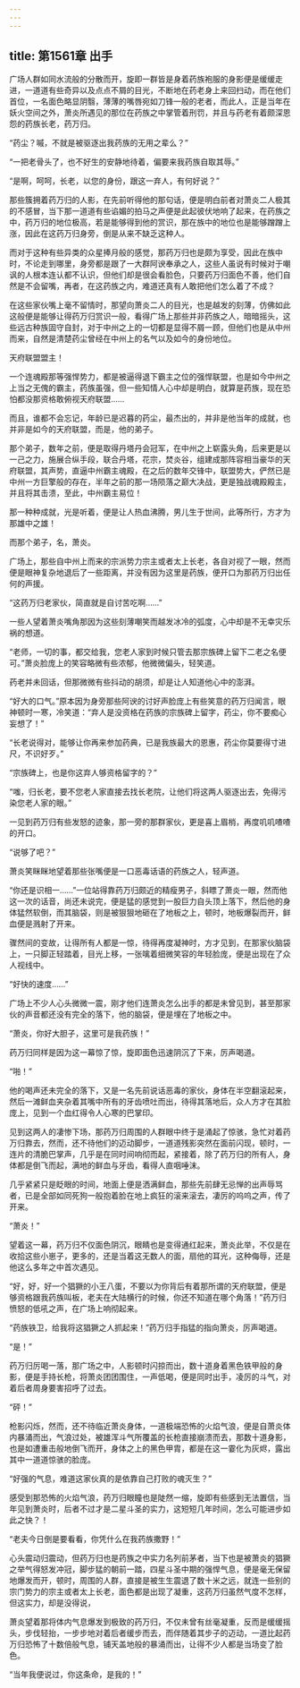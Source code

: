```yaml
---
---
---
```

title: 第1561章 出手
---



广场人群如同水流般的分散而开，旋即一群皆是身着药族袍服的身影便是缓缓走进，一道道有些奇异以及点点不屑的目光，不断地在药老身上来回扫动，而在他们首位，一名面色略显阴翳，薄薄的嘴唇宛如刀锋一般的老者，而此人，正是当年在妖火空间之外，萧炎所遇见的那位在药族之中掌管着刑罚，并且与药老有着颇深恩怨的药族长老，药万归。

“药尘？嘁，不就是被驱逐出我药族的无用之辈么？”

“一把老骨头了，也不好生的安静地待着，偏要来我药族自取其辱。”

“是啊，呵呵，长老，以您的身份，跟这一弃人，有何好说？”

那些簇拥着药万归的人影，在先前听得他的那句话，便是明白前者对萧炎二人极其的不感冒，当下那一道道有些谄媚的拍马之声便是此起彼伏地响了起来，在药族之中，药万归的地位极高，若是能够得到他的赏识，那在族中的地位也是能够蹭蹭上涨，因此在这药万归身旁，倒是从来不缺乏这种人。

而对于这种有些异类的众星捧月般的感觉，那药万归也是颇为享受，因此在族中时，不论走到哪里，身旁都是跟了一大群阿谀奉承之人，这些人虽说有时候对于嘲讽的人根本连认都不认识，但他们却是很会看脸色，只要药万归面色不善，他们自然是不会留嘴，再者，在这药族之内，难道还真有人敢把他们怎么着了不成？

在这些家伙嘴上毫不留情时，那望向萧炎二人的目光，也是越发的刻薄，仿佛如此这般便是能够让得药万归赏识一般，看得广场上那些并非药族之人，暗暗摇头，这些远古种族固守自封，对于中州之上的一切都是显得不屑一顾，但他们也是从中州而来，自然是清楚药尘曾经在中州上的名气以及如今的身份地位。

天府联盟盟主！

一个连魂殿那等强悍势力，都是被逼得退下霸主之位的强悍联盟，也是如今中州之上当之无傀的霸主，药族虽强，但一些知情人心中却是明白，就算是药族，现在恐怕都没那资格敢俯视天府联盟……

而且，谁都不会忘记，年龄已是迟暮的药尘，最杰出的，并非是他当年的成就，也并非是如今的天府联盟，而是，他的弟子。

那个弟子，数年之前，便是取得丹塔丹会冠军，在中州之上崭露头角，后来更是以一己之力，施展合纵手段，联合丹塔，花宗，焚炎谷，组建成那阵容相当豪华的天府联盟，其声势，直逼中州霸主魂殿，在之后的数年交锋中，联盟势大，俨然已是中州一方巨擎般的存在，半年之前的那一场陨落之巅大决战，更是独战魂殿殿主，并且将其击溃，至此，中州霸主易位！

那一种种成就，光是听着，便是让人热血沸腾，男儿生于世间，此等所行，方才为那雄中之雄！

而那个弟子，名，萧炎。

广场上，那些自中州上而来的宗派势力宗主或者太上长老，各自对视了一眼，然而便是眼神复杂地退后了一些距离，并没有因为这里是药族，便开口为那药万归出任何的声援。

“这药万归老家伙，简直就是自讨苦吃啊……”

一些人望着萧炎嘴角那因为这些刻薄嘲笑而越发冰冷的弧度，心中却是不无幸灾乐祸的想道。

“老师，一切的事，都交给我，您老人家到时候只管去那宗族碑上留下二老之名便可。”萧炎脸庞上的笑容略微有些浓郁，他微微偏头，轻笑道。

药老并未回话，但那微微有些抖动的胡须，却是让人知道他心中的澎湃。

“好大的口气。”原本因为身旁那些阿谀的讨好声脸庞上有些笑意的药万归闻言，眼神顿时一寒，冷笑道：“弃人是没资格在药族的宗族碑上留字，药尘，你不要痴心妄想了！”

“长老说得对，能够让你再来参加药典，已是我族最大的恩惠，药尘你莫要得寸进尺，不识好歹。”

“宗族碑上，也是你这弃人够资格留字的？”

“嗤，归长老，要不您老人家直接去找长老院，让他们将这两人驱逐出去，免得污染您老人家的眼。”

一见到药万归有些发怒的迹象，那一旁的那群家伙，更是喜上眉梢，再度叽叽喳喳的开口。

“说够了吧？”

萧炎笑眯眯地望着那些张嘴便是一口恶毒话语的药族之人，轻声道。

“你还是识相一……”一位站得靠药万归颇近的精瘦男子，斜瞟了萧炎一眼，然而他这一次的话音，尚还未说完，便是猛的感觉到一股巨力自头顶上落下，然后他的身体猛然软倒，而其脑袋，则是被狠狠地砸在了地板之上，顿时，地板爆裂而开，鲜血便是溅射了开来。

骤然间的变故，让得所有人都是一惊，待得再度凝神时，方才见到，在那家伙脑袋上，一只脚正轻踏着，目光上移，一张噙着细微笑容的年轻脸庞，便是出现在了众人视线中。

“好快的速度……”

广场上不少人心头微微一震，刚才他们连萧炎怎么出手的都是未曾见到，甚至那家伙的声音都还没有完全的落下，他的脑袋，便是埋在了地板之中。

“萧炎，你好大胆子，这里可是我药族！”

药万归同样是因为这一幕惊了惊，旋即面色迅速阴沉了下来，厉声喝道。

“啪！”

他的喝声还未完全的落下，又是一名先前说话恶毒的家伙，身体在半空翻滚起来，然后一滩鲜血夹杂着其嘴中所有的牙齿喷吐而出，待得其落地后，众人方才在其脸庞上，见到一个血红得令人心寒的巴掌印。

见到这两人的凄惨下场，那药万归周围的人群眼中终于是涌起了惊骇，急忙对着药万归靠去，然而，还不待他们的迈动脚步，一道道残影突然在面前闪现，顿时，一连片的清脆巴掌声，几乎是在同时间响彻而起，紧接着，除了药万归的所有人，身体都是倒飞而起，满地的鲜血与牙齿，看得人直咽唾沫。

几乎紧紧只是眨眼的时间，地面上便是洒满鲜血，那些先前肆无忌惮的出声辱骂者，已是全部如同死狗一般抱着脸在地上疯狂的滚来滚去，凄厉的呜呜之声，传了开来。

“萧炎！”

望着这一幕，药万归不仅面色阴沉，眼睛也是变得通红起来，萧炎此举，不仅是在收拾这些小崽子，更多的，还是当着这无数人的面，扇他的耳光，这种侮辱，还是他这么多年之中首次遇见。

“好，好，好一个猖獗的小王八蛋，不要以为你背后有着那所谓的天府联盟，便是够资格跟我药族叫板，老夫在大陆横行的时候，你还不知道在哪个角落！”药万归愤怒的低吼之声，在广场上响彻起来。

“药族铁卫，给我将这猖獗之人抓起来！”药万归手指猛的指向萧炎，厉声喝道。

“是！”

药万归厉喝一落，那广场之中，人影顿时闪掠而出，数十道身着黑色铁甲般的身影，便是手持长枪，将萧炎团团围住，一声低喝，便是同时出手，凌厉的斗气，对着后者周身要害招呼了过去。

“砰！”

枪影闪烁，然而，还不待临近萧炎身体，一道极端恐怖的火焰气浪，便是自萧炎体内暴涌而出，气浪过处，被雄浑斗气所覆盖的长枪直接崩溃而去，那数十道身影，也是如遭重击般地倒飞而开，身体之上的黑色甲胄，都是在这一霎化为灰烬，露出其中一道道惊骇的脸庞。

“好强的气息，难道这家伙真的是依靠自己打败的魂灭生？”

感受到那恐怖的火焰气浪，药万归眼瞳也是陡然一缩，旋即有些感到无法置信，当年见到萧炎时，后者不过才是二星斗圣的实力，这短短几年时间，怎么可能进步如此之快？！

“老夫今日倒是要看看，你凭什么在我药族撒野！”

心头震动归震动，但药万归也是药族之中实力名列前茅者，当下也是被萧炎的猖獗之举气得怒发冲冠，脚步猛的朝前一踏，四星斗圣中期的强悍气息，便是毫无保留地爆发而开，顿时，周围的人群，直接是被生生震退了数十米之远，就连一些别的宗门势力的宗主或者太上长老，面色都是出现了凝重，这药万归虽然气度不怎样，但这实力，却是没得说，

萧炎望着那将体内气息爆发到极致的药万归，不仅未曾有丝毫凝重，反而是缓缓摇头，步伐轻抬，一步步地对着后者缓步而去，而伴随着其步子的迈动，一道比起药万归恐怖了十数倍般气息，铺天盖地般的暴涌而出，让得不少人都是当场变了脸色。

“当年我便说过，你这条命，是我的！”